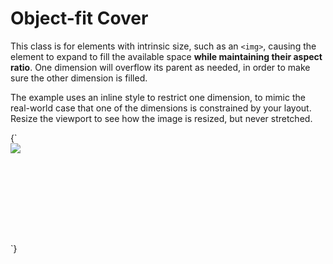 
<Meta title="Layout/Object cover" />

# Object-fit Cover

This class is for elements with intrinsic size, such as an `<img>`, causing the element to expand to fill the available space **while maintaining their aspect ratio**. One dimension will overflow its parent as needed, in order to make sure the other dimension is filled.

The example uses an inline style to restrict one dimension, to mimic the real-world case that one of the dimensions is constrained by your layout. Resize the viewport to see how the image is resized, but never stretched.

<Canvas>
  <Story name="Object cover">
    {`
      <div style="height: 10rem">
        <img class="l-object-cover" src="https://placekitten.com/300/100">
      </div>
    `}
  </Story>
</Canvas>
